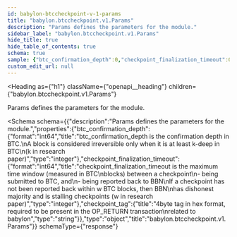 ```yaml
---
id: babylon-btccheckpoint-v-1-params
title: "babylon.btccheckpoint.v1.Params"
description: "Params defines the parameters for the module."
sidebar_label: "babylon.btccheckpoint.v1.Params"
hide_title: true
hide_table_of_contents: true
schema: true
sample: {"btc_confirmation_depth":0,"checkpoint_finalization_timeout":0,"checkpoint_tag":"string"}
custom_edit_url: null
---
```



<Heading
  as={"h1"}
  className={"openapi__heading"}
  children={"babylon.btccheckpoint.v1.Params"}
>
</Heading>



Params defines the parameters for the module.

<Schema
  schema={{"description":"Params defines the parameters for the module.","properties":{"btc_confirmation_depth":{"format":"int64","title":"btc_confirmation_depth is the confirmation depth in BTC.\nA block is considered irreversible only when it is at least k-deep in BTC\n(k in research paper)","type":"integer"},"checkpoint_finalization_timeout":{"format":"int64","title":"checkpoint_finalization_timeout is the maximum time window (measured in BTC\nblocks) between a checkpoint\n- being submitted to BTC, and\n- being reported back to BBN\nIf a checkpoint has not been reported back within w BTC blocks, then BBN\nhas dishonest majority and is stalling checkpoints (w in research paper)","type":"integer"},"checkpoint_tag":{"title":"4byte tag in hex format, required to be present in the OP_RETURN transaction\nrelated to babylon","type":"string"}},"type":"object","title":"babylon.btccheckpoint.v1.Params"}}
  schemaType={"response"}
>
  
</Schema>
            